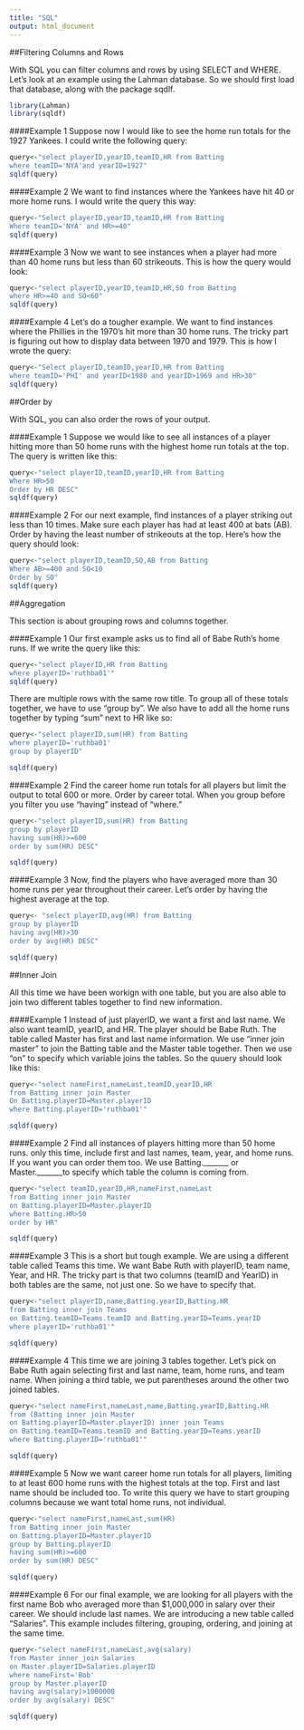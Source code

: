 ```yaml
---
title: "SQL"
output: html_document
---
```


##Filtering Columns and Rows

With SQL you can filter columns and rows by using SELECT and WHERE. Let's look at an example using the Lahman database. So we should first load that database, along with the package sqdlf.
```r
library(Lahman)
library(sqldf)
```

####Example 1 
Suppose now I would like to see the home run totals for the 1927 Yankees. I could write the following query:
```r
query<-"select playerID,yearID,teamID,HR from Batting
where teamID='NYA'and yearID=1927"
sqldf(query)
```

####Example 2
We want to find instances where the Yankees have hit 40 or more home runs. I would write the query this way:
```r
query<-"Select playerID,yearID,teamID,HR from Batting
Where teamID='NYA' and HR>=40"
sqldf(query)
```

####Example 3
Now we want to see instances when a player had more than 40 home runs but less than 60 strikeouts. This is how the query would look:
```r
query<-"select playerID,yearID,teamID,HR,SO from Batting
where HR>=40 and SO<60"
sqldf(query)
```

####Example 4
Let's do a tougher example. We want to find instances where the Phillies in the 1970's hit more than 30 home runs. The tricky part is figuring out how to display data between 1970 and 1979. This is how I wrote the query:
```r
query<-"Select playerID,teamID,yearID,HR from Batting 
where teamID='PHI' and yearID<1980 and yearID>1969 and HR>30"
sqldf(query)
```

##Order by 

With SQL, you can also order the rows of your output.

####Example 1
Suppose we would like to see all instances of a player hitting more than 50 home runs with the highest home run totals at the top. The query is written like this:
```r
query<-"select playerID,teamID,yearID,HR from Batting
Where HR>50
Order by HR DESC"
sqldf(query)
```

####Example 2
For our next example, find instances of a player striking out less than 10 times. Make sure each player has had at least 400 at bats (AB). Order by having the least number of strikeouts at the top. Here's how the query should look:
```r
query<-"select playerID,teamID,SO,AB from Batting
Where AB>=400 and SO<10
Order by SO"
sqldf(query)
```

##Aggregation

This section is about grouping rows and columns together.

####Example 1
Our first example asks us to find all of Babe Ruth's home runs. If we write the query like this:
```r
query<-"select playerID,HR from Batting
where playerID='ruthba01'"
sqldf(query)
```
There are multiple rows with the same row title. To group all of these totals together, we have to use "group by". We also have to add all the home runs together by typing "sum" next to HR like so:
```r
query<-"select playerID,sum(HR) from Batting
where playerID='ruthba01'
group by playerID"

sqldf(query)
```

####Example 2
Find the career home run totals for all players but limit the output to total 600 or more. Order by career total. When you group before you filter you use "having" instead of "where."
```r
query<-"select playerID,sum(HR) from Batting
group by playerID
having sum(HR)>=600
order by sum(HR) DESC"

sqldf(query)
```

####Example 3
Now, find the players who have averaged more than 30 home runs per year throughout their career. Let's order by having the highest average at the top. 
```r
query<- "select playerID,avg(HR) from Batting
group by playerID
having avg(HR)>30
order by avg(HR) DESC"

sqldf(query)
```

##Inner Join

All this time we have been workign with one table, but you are also able to join two different tables together to find new information.

####Example 1
Instead of just playerID, we want a first and last name. We also want teamID, yearID, and HR. The player should be Babe Ruth. The table called Master has first and last name information. We use "inner join master" to join the Batting table and the Master table together. Then we use "on" to specify which variable joins the tables. So the quuery should look like this:
```r
query<-"select nameFirst,nameLast,teamID,yearID,HR
from Batting inner join Master
On Batting.playerID=Master.playerID
where Batting.playerID='ruthba01'"

sqldf(query)
```

####Example 2
Find all instances of players hitting more than 50 home runs. only this time, include first and last names, team, year, and home runs. If you want you can order them too. We use Batting._______  or Master._______to specify which table the column is coming from.
```r
query<-"select teamID,yearID,HR,nameFirst,nameLast
from Batting inner join Master
on Batting.playerID=Master.playerID
where Batting.HR>50
order by HR"

sqldf(query)
```

####Example 3
This is a short but tough example. We are using a different table called Teams this time. We want Babe Ruth with playerID, team name, Year, and HR. The tricky part is that two columns (teamID and YearID) in both tables are the same, not just one. So we have to specify that.
```r
query<-"select playerID,name,Batting.yearID,Batting.HR
from Batting inner join Teams
on Batting.teamID=Teams.teamID and Batting.yearID=Teams.yearID
where playerID='ruthba01'"

sqldf(query)
```

####Example 4
This time we are joining 3 tables together. Let's pick on Babe Ruth again selecting first and last name, team, home runs, and team name. When joining a third table, we put parentheses around the other two joined tables.
```r
query<-"select nameFirst,nameLast,name,Batting.yearID,Batting.HR
from (Batting inner join Master
on Batting.playerID=Master.playerID) inner join Teams
on Batting.teamID=Teams.teamID and Batting.yearID=Teams.yearID
where Batting.playerID='ruthba01'"

sqldf(query)
```

####Example 5
Now we want career home run totals for all players, limiting to at least 600 home runs with the highest totals at the top. First and last name should be included too. To write this query we have to start grouping columns because we want total home runs, not individual.
```r
query<-"select nameFirst,nameLast,sum(HR)
from Batting inner join Master
on Batting.playerID=Master.playerID
group by Batting.playerID
having sum(HR)>=600
order by sum(HR) DESC"

sqldf(query)
```

####Example 6
For our final example, we are looking for all players with the first name Bob who averaged more than $1,000,000 in salary over their career. We should include last names. We are introducing a new table called "Salaries". This example includes filtering, grouping, ordering, and joining at the same time. 
```r
query<-"select nameFirst,nameLast,avg(salary)
from Master inner join Salaries
on Master.playerID=Salaries.playerID
where nameFirst='Bob'
group by Master.playerID
having avg(salary)>1000000
order by avg(salary) DESC"

sqldf(query)
```

